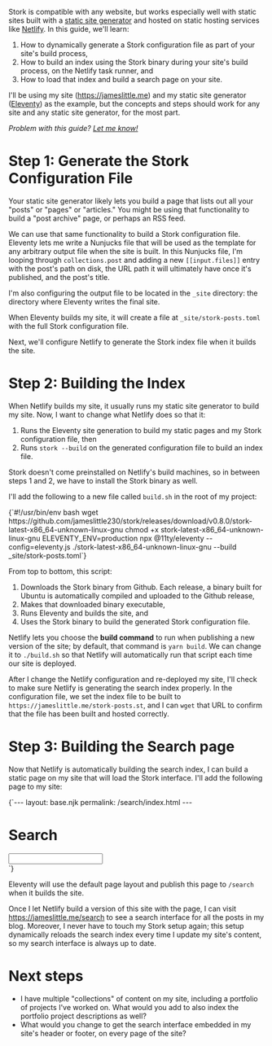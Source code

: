 
<div>

Stork is compatible with any website, but works especially well with static sites built with a [static site generator](https://www.netlify.com/blog/2020/04/14/what-is-a-static-site-generator-and-3-ways-to-find-the-best-one/) and hosted on static hosting services like [Netlify](https://www.netlify.com). In this guide, we'll learn:

1. How to dynamically generate a Stork configuration file as part of your site's build process,
2. How to build an index using the Stork binary during your site's build process, on the Netlify task runner, and
3. How to load that index and build a search page on your site.

I'll be using my site (https://jameslittle.me) and my static site generator ([Eleventy](https://www.11ty.dev/)) as the example, but the concepts and steps should work for any site and any static site generator, for the most part.

*Problem with this guide? [Let me know!](https://github.com/jameslittle230/stork-site/issues/new)*

# Step 1: Generate the Stork Configuration File

Your static site generator likely lets you build a page that lists out all your "posts" or "pages" or "articles." You might be using that functionality to build a "post archive" page, or perhaps an RSS feed.

We can use that same functionality to build a Stork configuration file. Eleventy lets me write a Nunjucks file that will be used as the template for any arbitrary output file when the site is built. In this Nunjucks file, I'm looping through `collections.post` and adding a new `[[input.files]]` entry with the post's path on disk, the URL path it will ultimately have once it's published, and the post's title.

</div>

I'm also configuring the output file to be located in the `_site` directory: the directory where Eleventy writes the final site.

<StorkPostsNunjucks />

<div>

When Eleventy builds my site, it will create a file at `_site/stork-posts.toml` with the full Stork configuration file.

Next, we'll configure Netlify to generate the Stork index file when it builds the site.

# Step 2: Building the Index

When Netlify builds my site, it usually runs my static site generator to build my site. Now, I want to change what Netlify does so that it: 

1. Runs the Eleventy site generation to build my static pages and my Stork configuration file, then
2. Runs `stork --build` on the generated configuration file to build an index file.

Stork doesn't come preinstalled on Netlify's build machines, so in between steps 1 and 2, we have to install the Stork binary as well.

I'll add the following to a new file called `build.sh` in the root of my project:

</div>

<div className="popout">

<Codeblock filename="build.sh" lang="bash">
    {`#!/usr/bin/env bash
wget https://github.com/jameslittle230/stork/releases/download/v0.8.0/stork-latest-x86_64-unknown-linux-gnu
chmod +x stork-latest-x86_64-unknown-linux-gnu
ELEVENTY_ENV=production npx @11ty/eleventy --config=eleventy.js
./stork-latest-x86_64-unknown-linux-gnu --build _site/stork-posts.toml`}
</Codeblock>

</div>

From top to bottom, this script:

1. Downloads the Stork binary from Github. Each release, a binary built for Ubuntu is automatically compiled and uploaded to the Github release,
2. Makes that downloaded binary executable,
3. Runs Eleventy and builds the site, and
4. Uses the Stork binary to build the generated Stork configuration file.

Netlify lets you choose the **build command** to run when publishing a new version of the site; by default, that command is `yarn build`. We can change it to `./build.sh` so that Netlify will automatically run that script each time our site is deployed.

After I change the Netlify configuration and re-deployed my site, I'll check to make sure Netlify is generating the search index properly. In the configuration file, we set the index file to be built to `https://jameslittle.me/stork-posts.st`, and I can `wget` that URL to confirm that the file has been built and hosted correctly.

# Step 3: Building the Search page

Now that Netlify is automatically building the search index, I can build a static page on my site that will load the Stork interface. I'll add the following page to my site:

<Codeblock filename="search.njk" lang="html">
    {`---
layout: base.njk
permalink: /search/index.html
---
  
<h1>Search</h1>
<link rel="stylesheet" href="https://files.stork-search.net/basic.css" />
  
<div class="stork-wrapper">
  <input data-stork="posts" class="stork-input" />
  <div data-stork="posts-output" class="stork-output"></div>
</div>
  
<script src="https://files.stork-search.net/stork.js"></script>
<script>
  stork.register('posts', '/stork-posts.st');
</script>`}
</Codeblock>


Eleventy will use the default page layout and publish this page to `/search` when it builds the site.

Once I let Netlify build a version of this site with the page, I can visit https://jameslittle.me/search to see a search interface for all the posts in my blog. Moreover, I never have to touch my Stork setup again; this setup dynamically reloads the search index every time I update my site's content, so my search interface is always up to date.

# Next steps

- I have multiple "collections" of content on my site, including a portfolio of projects I've worked on. What would you add to also index the portfolio project descriptions as well?
- What would you change to get the search interface embedded in my site's header or footer, on every page of the site?